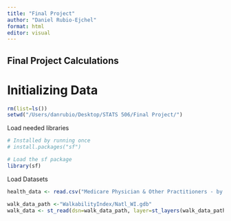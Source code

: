 ```yaml
---
title: "Final Project"
author: "Daniel Rubio-Ejchel"
format: html
editor: visual
---
```


## Final Project Calculations

# Initializing Data

```r
rm(list=ls())
setwd("/Users/danrubio/Desktop/STATS 506/Final Project/")
```

Load needed libraries

```r
# Installed by running once
# install.packages("sf")

# Load the sf package
library(sf)

```

Load Datasets

```r
health_data <- read.csv("Medicare Physician & Other Practitioners - by Geography and Service/2022/MUP_PHY_R24_P05_V10_D22_Geo.csv")

```

```r
walk_data_path <-"WalkabilityIndex/Natl_WI.gdb" 
walk_data <- st_read(dsn=walk_data_path, layer=st_layers(walk_data_path)[[1]])
```

